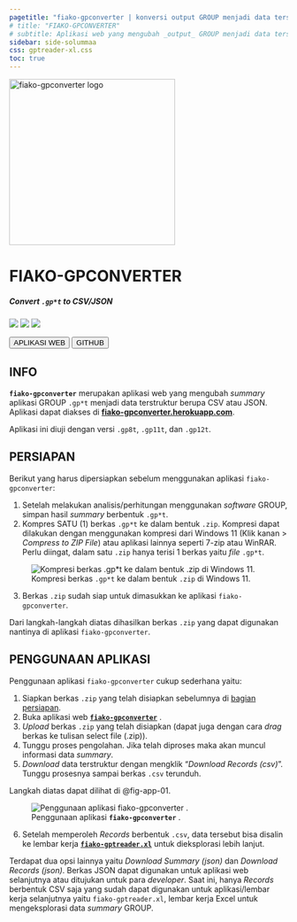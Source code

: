 ```yaml
---
pagetitle: "fiako-gpconverter | konversi output GROUP menjadi data terstruktur"
# title: "FIAKO-GPCONVERTER"
# subtitle: Aplikasi web yang mengubah _output_ GROUP menjadi data terstruktur
sidebar: side-solummaa
css: gptreader-xl.css
toc: true
---
```


::: {.text-center}

<img src="assets/logo-by-midjourney-2.png" alt="fiako-gpconverter logo" width="300" class="logo">

# FIAKO-GPCONVERTER {.unlisted}
##### Convert `.gp*t` to CSV/JSON {.unlisted}

![](https://img.shields.io/github/license/fiakoenjiniring/gpconverter?color=yellow&labelColor=brown&label=license&)
![](https://img.shields.io/github/v/release/fiakoenjiniring/gpconverter?color=informational&label=gpconverter&labelColor=blueviolet&logo=Plotly&style=flat-square)
![](https://img.shields.io/github/release-date/fiakoenjiniring/gpconverter?color=black&label=release&labelColor=brown&logo=Plotly&logoColor=white)

[<button type="button" class="btn btn-primary m-1">APLIKASI WEB</button>](https://fiako-gpconverter.herokuapp.com)
[<button type="button" class="btn btn-info m-1">GITHUB</button>](https://github.com/fiakoenjiniring/gpconverter)

:::

<!-- :::{.callout-warning .text-center appearance="minimal"} 
Halaman ini masih dalam pengembangan
::: -->

## INFO {#sec-info}

**`fiako-gpconverter`** merupakan aplikasi web yang mengubah _summary_ aplikasi GROUP `.gp*t` menjadi data terstruktur berupa CSV atau JSON. Aplikasi dapat diakses di [**fiako-gpconverter.herokuapp.com**](https://fiako-gpconverter.herokuapp.com). 

Aplikasi ini diuji dengan versi `.gp8t`, `.gp11t`, dan `.gp12t`.

## PERSIAPAN {#sec-preparation}

Berikut yang harus dipersiapkan sebelum menggunakan aplikasi `fiako-gpconverter`:

1. Setelah melakukan analisis/perhitungan menggunakan _software_ GROUP, simpan hasil _summary_ berbentuk `.gp*t`. 
2. Kompres SATU (1) berkas `.gp*t` ke dalam bentuk `.zip`. Kompresi dapat dilakukan dengan menggunakan kompresi dari Windows 11 (Klik kanan > _Compress to ZIP File_) atau aplikasi lainnya seperti 7-zip atau WinRAR. Perlu diingat, dalam satu `.zip` hanya terisi 1 berkas yaitu _file_ `.gp*t`. 

![Kompresi berkas `.gp*t` ke dalam bentuk `.zip` di Windows 11.](assets/gpconverter/gpconverter-pre-01.gif){#fig-pre-01}

3. Berkas `.zip` sudah siap untuk dimasukkan ke aplikasi `fiako-gpconverter`. 

Dari langkah-langkah diatas dihasilkan berkas `.zip` yang dapat digunakan nantinya di aplikasi `fiako-gpconverter`. 

## PENGGUNAAN APLIKASI {#sec-tutorial}

Penggunaan aplikasi `fiako-gpconverter` cukup sederhana yaitu:

1. Siapkan berkas `.zip` yang telah disiapkan sebelumnya di [bagian persiapan](#sec-preparation). 
2. Buka aplikasi web [**`fiako-gpconverter`**](https://fiako-gpconverter.herokuapp.com) .
3. _Upload_ berkas `.zip` yang telah disiapkan (dapat juga dengan cara _drag_ berkas ke tulisan select file (.zip)).
4. Tunggu proses pengolahan. Jika telah diproses maka akan muncul informasi data _summary_.
5. _Download_ data terstruktur dengan mengklik "_Download Records (csv)_". Tunggu prosesnya sampai berkas `.csv` terunduh. 

Langkah diatas dapat dilihat di @fig-app-01.

::: {.column-page}

![Penggunaan aplikasi **`fiako-gpconverter`** .](assets/gpconverter/gpconverter-app-01.gif){#fig-app-01}

:::

6. Setelah memperoleh _Records_ berbentuk `.csv`, data tersebut bisa disalin ke lembar kerja [**`fiako-gptreader.xl`**](gptreader-xl.qmd) untuk dieksplorasi lebih lanjut. 

Terdapat dua opsi lainnya yaitu _Download Summary (json)_ dan _Download Records (json)_. Berkas JSON dapat digunakan untuk aplikasi web selanjutnya atau ditujukan untuk para _developer_. Saat ini, hanya _Records_ berbentuk CSV saja yang sudah dapat digunakan untuk aplikasi/lembar kerja selanjutnya yaitu `fiako-gptreader.xl`, lembar kerja Excel untuk mengeksplorasi data _summary_ GROUP.  
